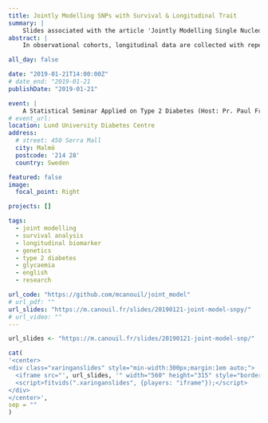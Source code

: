 ```yaml
---
title: Jointly Modelling SNPs with Survival & Longitudinal Trait
summary: | 
    Slides associated with the article 'Jointly Modelling Single Nucleotide Polymorphisms With Longitudinal and Time-to-Event Trait: An Application to Type 2 Diabetes and Fasting Plasma Glucose' (DOI:[10.3389/fgene.2018.00210](https://doi.org/10.3389/fgene.2018.00210)).
abstract: |
    In observational cohorts, longitudinal data are collected with repeated measurements at predetermined time points for many biomarkers, along with other variables measured at baseline. In these cohorts, time until a certain event of interest occurs is reported and very often, a relationship will be observed between some biomarker repeatedly measured over time and that event. Joint models were designed to efficiently estimate statistical parameters describing this relationship by combining a mixed model for the longitudinal biomarker trajectory and a survival model for the time until occurrence of the event, using a set of random effects to account for the relationship between the two types of data. In this paper, we discuss the implementation of joint models in genetic association studies. First, we check model consistency based on different simulation scenarios, by varying sample sizes, minor allele frequencies and number of repeated measurements. Second, using genotypes assayed with the Metabochip DNA arrays (Illumina) from about 4,500 individuals recruited in the French cohort D.E.S.I.R. (Data from an Epidemiological Study on the Insulin Resistance syndrome), we assess the feasibility of implementing the joint modelling approach in a real high-throughput genomic dataset. An alternative model approximating the joint model, called the Two-Step approach (TS), is also presented. Although the joint model shows more precise and less biased estimators than its alternative counterpart, the TS approach results in much reduced computational times, and could thus be used for testing millions of SNPs at the genome-wide scale.

all_day: false

date: "2019-01-21T14:00:00Z"
# date_end: "2019-01-21
publishDate: "2019-01-21"

event: |
    A Statistical Seminar Applied on Type 2 Diabetes (Host: Pr. Paul Franks)
# event_url: 
location: Lund University Diabetes Centre
address:
  # street: 450 Serra Mall
  city: Malmö
  postcode: '214 28'
  country: Sweden

featured: false
image:
  focal_point: Right

projects: []

tags:
  - joint modelling
  - survival analysis
  - longitudinal biomarker
  - genetics
  - type 2 diabetes
  - glycaemia
  - english
  - research

url_code: "https://github.com/mcanouil/joint_model"
# url_pdf: ""
url_slides: "https://m.canouil.fr/slides/20190121-joint-model-snpy/"
# url_video: ""
---
```


```r
url_slides <- "https://m.canouil.fr/slides/20190121-joint-model-snp/"
```

```r
cat(
'<center>
<div class="xaringanslides" style="min-width:300px;margin:1em auto;">
  <iframe src="', url_slides, '" width="560" height="315" style="border:2px solid currentColor;" loading="lazy" allowfullscreen></iframe>
  <script>fitvids(".xaringanslides", {players: "iframe"});</script>
</div>
</center>',
sep = ""
)
```
